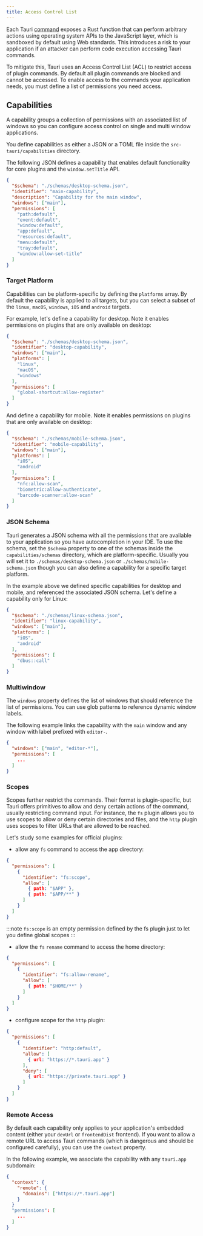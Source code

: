 ```yaml
---
title: Access Control List
---
```


Each Tauri [command](/features/commands) exposes a Rust function that can perform arbitrary actions using operating system APIs to the JavaScript layer, which is sandboxed by default using Web standards.
This introduces a risk to your application if an attacker can perform code execution accessing Tauri commands.

To mitigate this, Tauri uses an Access Control List (ACL) to restrict access of plugin commands. By default all plugin commands are blocked and cannot be accessed.
To enable access to the commands your application needs, you must define a list of permissions you need access.

## Capabilities

A capability groups a collection of permissions with an associated list of windows so you can configure access control on single and multi window applications.

You define capabilities as either a JSON or a TOML file inside the `src-tauri/capabilities` directory.

The following JSON defines a capability that enables default functionality for core plugins and the `window.setTitle` API.

```json title="src-tauri/capabilities/main.json
{
  "$schema": "./schemas/desktop-schema.json",
  "identifier": "main-capability",
  "description": "Capability for the main window",
  "windows": ["main"],
  "permissions": [
    "path:default",
    "event:default",
    "window:default",
    "app:default",
    "resources:default",
    "menu:default",
    "tray:default",
    "window:allow-set-title"
  ]
}
```

### Target Platform

Capabilities can be platform-specific by defining the `platforms` array.
By default the capability is applied to all targets,
but you can select a subset of the `linux`, `macOS`, `windows`, `iOS` and `android` targets.

For example, let's define a capability for desktop. Note it enables permissions on plugins that are only available on desktop:

```json title="src-tauri/capabilities/desktop.json
{
  "$schema": "./schemas/desktop-schema.json",
  "identifier": "desktop-capability",
  "windows": ["main"],
  "platforms": [
    "linux",
    "macOS",
    "windows"
  ],
  "permissions": [
    "global-shortcut:allow-register"
  ]
}
```

And define a capability for mobile. Note it enables permissions on plugins that are only available on desktop:

```json title="src-tauri/capabilities/mobile.json
{
  "$schema": "./schemas/mobile-schema.json",
  "identifier": "mobile-capability",
  "windows": ["main"],
  "platforms": [
    "iOS",
    "android"
  ],
  "permissions": [
    "nfc:allow-scan",
    "biometric:allow-authenticate",
    "barcode-scanner:allow-scan"
  ]
}
```

### JSON Schema

Tauri generates a JSON schema with all the permissions that are available to your application so you have autocompletion in your IDE.
To use the schema, set the `$schema` property to one of the schemas inside the `capabilities/schemas` directory, which are platform-specific.
Usually you will set it to `./schemas/desktop-schema.json` or `./schemas/mobile-schema.json` though you can also define a capability for a specific target platform.

In the example above we defined specific capabilities for desktop and mobile, and referenced the associated JSON schema. Let's define a capability only for Linux:

```json title="src-tauri/capabilities/linux.json
{
  "$schema": "./schemas/linux-schema.json",
  "identifier": "linux-capability",
  "windows": ["main"],
  "platforms": [
    "iOS",
    "android"
  ],
  "permissions": [
    "dbus::call"
  ]
}
```

### Multiwindow

The `windows` property defines the list of windows that should reference the list of permissions. You can use glob patterns to reference dynamic window labels.

The following example links the capability with the `main` window and any window with label prefixed with `editor-`.

```json title="src-tauri/capabilities/mobile.json
{
  "windows": ["main", "editor-*"],
  "permissions": [
    ...
  ]
}
```

### Scopes

Scopes further restrict the commands. Their format is plugin-specific, but Tauri offers primitives to allow and deny certain actions of the command, usually restricting command input.
For instance, the `fs` plugin allows you to use scopes to allow or deny certain directories and files, and the `http` plugin uses scopes to filter URLs that are allowed to be reached.

Let's study some examples for official plugins:

- allow any `fs` command to access the app directory:

```json title="src-tauri/capabilities/base.json
{
  "permissions": [
    {
      "identifier": "fs:scope",
      "allow": [
        { path: "$APP" },
        { path: "$APP/**" }
      ]
    }
  ]
}
```

:::note
`fs:scope` is an empty permission defined by the fs plugin just to let you define global scopes
:::

- allow the `fs` `rename` command to access the home directory:

```json title="src-tauri/capabilities/base.json
{
  "permissions": [
    {
      "identifier": "fs:allow-rename",
      "allow": [
        { path: "$HOME/**" }
      ]
    }
  ]
}
```

- configure scope for the `http` plugin:

```json title="src-tauri/capabilities/base.json
{
  "permissions": [
    {
      "identifier": "http:default",
      "allow": [
        { url: "https://*.tauri.app" }
      ],
      "deny": [
        { url: "https://private.tauri.app" }
      ]
    }
  ]
}
```

### Remote Access

By default each capability only applies to your application's embedded content (either your `devUrl` or `frontendDist` frontend).
If you want to allow a remote URL to access Tauri commands (which is dangerous and should be configured carefully), you can use the `context` property.

In the following example, we associate the capability with any `tauri.app` subdomain:

```json title="src-tauri/capabilities/remote.json
{
  "context": {
    "remote": {
      "domains": ["https://*.tauri.app"]
    }
  }
  "permissions": [
    ...
  ]
}
```
